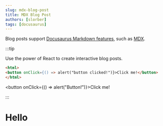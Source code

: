 ```yaml
---
slug: mdx-blog-post
title: MDX Blog Post
authors: [slorber]
tags: [docusaurus]
---
```


Blog posts support [Docusaurus Markdown features](https://docusaurus.io/docs/markdown-features), such as [MDX](https://mdxjs.com/).

:::tip

Use the power of React to create interactive blog posts.

```html
<html>
<button onClick={() => alert("button clicked!")}>Click me!</button>
</html>
```

<button onClick={() => alert("Button!")}>Click me!</button>

:::

<h1>Hello</h1>
